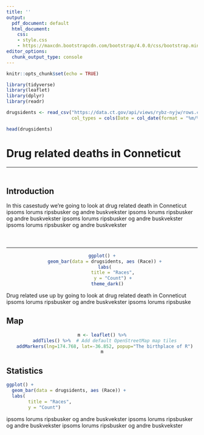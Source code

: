 ```yaml
---
title: ''
output:
  pdf_document: default
  html_document:
    css:
    - style.css
    - https://maxcdn.bootstrapcdn.com/bootstrap/4.0.0/css/bootstrap.min.css
editor_options:
  chunk_output_type: console
---
```


```r
knitr::opts_chunk$set(echo = TRUE)
```

```r
library(tidyverse)
library(leaflet)
library(dplyr)
library(readr)

drugsidents <- read_csv("https://data.ct.gov/api/views/rybz-nyjw/rows.csv?accessType=DOWNLOAD", 
                        col_types = cols(Date = col_date(format = "%m/%d/%Y")))

head(drugsidents)

```






<!--Jumbotron -->



<div class="jumbotron jumbotron-fluid" id="background_div">
<h1 class = "text-center" >Drug related deaths in Conneticut</h1>




<!-- Introduction text -->
<div class = "container" id  = "introduction">
<hr style ="margin-bottom:10%;" />

  <h2 class = "text-center"> Introduction </h2>
  <p class = "text-center"> In this casestudy we're going to look at drug related death in Conneticut ipsoms lorums ripsbusker og andre buskvekster ipsoms lorums ripsbusker og andre buskvekster ipsoms lorums ripsbusker og andre buskvekster ipsoms lorums ripsbusker og andre buskvekster  </p> 
  
<hr style = margin-top:10% />




<!--Numbers -->
<div id="numbers">   
<div class="container-fluid" id="numbers_container">   

<div class="card">
<center>
```r
ggplot() +
  geom_bar(data = drugsidents, aes (Race)) +
  labs(
        title = "Races",
        y = "Count") +
    theme_dark()
```
</center>

<div class="card-body">
<p class="card-text text-center">Drug related use up by going to look at drug related death in Conneticut ipsoms lorums ripsbusker og andre buskvekster ipsoms lorums ripsbuske </p>
</div>
</div>




</div>
</div>



<!--Maps -->
<div class = "container" id  = "maps">
  <h2 class = "text-center"> Map </h2>

<center>
```r
m <- leaflet() %>%
  addTiles() %>%  # Add default OpenStreetMap map tiles
  addMarkers(lng=174.768, lat=-36.852, popup="The birthplace of R")
m
```
</center>





<!--Statistics -->


<div id ="stat">
<h2 class = "text-center"> Statistics </h2>

<div class="container-fluid" id="stat_container">   

<div class="col-md-6" id = "graph1">
```r
ggplot() +
  geom_bar(data = drugsidents, aes (Race)) +
  labs(
        title = "Races",
        y = "Count") 

```
</div>


<div class="col-md-6" id = "textgraph">
<p> ipsoms lorums ripsbusker og andre buskvekster ipsoms lorums ripsbusker og andre buskvekster ipsoms lorums ripsbusker og andre buskvekster </p>
</div>


</div>
</div>









</div>


  







